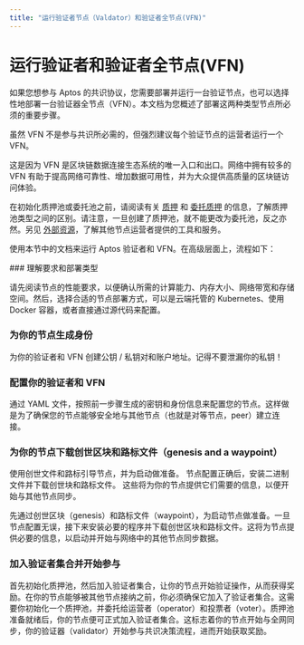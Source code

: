 ```yaml
---
title: "运行验证者节点（Valdator）和验证者全节点(VFN)"
---
```



# 运行验证者和验证者全节点(VFN)

如果您想参与 Aptos 的共识协议，您需要部署并运行一台验证节点，也可以选择性地部署一台验证器全节点（VFN）。本文档为您概述了部署这两种类型节点所必须的重要步骤。

<Callout type="info">
虽然 VFN 不是参与共识所必需的，但强烈建议每个验证节点的运营者运行一个 VFN。

这是因为 VFN 是区块链数据连接生态系统的唯一入口和出口。网络中拥有较多的 VFN 有助于提高网络可靠性、增加数据可用性，并为大众提供高质量的区块链访问体验。

</Callout>

在初始化质押池或委托池之前，请阅读有关 [质押](../blockchain/staking.mdx) 和 [委托质押](../blockchain/delegated-staking.mdx) 的信息，了解质押池类型之间的区别。请注意，一旦创建了质押池，就不能更改为委托池，反之亦然。另见 [外部资源](../../community/external-resources.md)，了解其他节点运营者提供的工具和服务。

使用本节中的文档来运行 Aptos 验证者和 VFN。在高级层面上，流程如下：

<Steps>
### 理解要求和部署类型

请先阅读节点的性能要求，以便确认所需的计算能力、内存大小、网络带宽和存储空间。然后，选择合适的节点部署方式，可以是云端托管的 Kubernetes、使用 Docker 容器，或者直接通过源代码来配置。

### 为你的节点生成身份

为你的验证者和 VFN 创建公钥 / 私钥对和账户地址。记得不要泄漏你的私钥！

### 配置你的验证者和 VFN

通过 YAML 文件，按照前一步骤生成的密钥和身份信息来配置您的节点。这样做是为了确保您的节点能够安全地与其他节点（也就是对等节点，peer）建立连接。

### 为你的节点下载创世区块和路标文件（genesis and a waypoint）

使用创世文件和路标引导节点，并为启动做准备。
节点配置正确后，安装二进制文件并下载创世块和路标文件。
这些将为你的节点提供它们需要的信息，以便开始与其他节点同步。

先通过创世区块（genesis）和路标文件（waypoint），为启动节点做准备。一旦节点配置无误，接下来安装必要的程序并下载创世区块和路标文件。这将为节点提供必要的信息，以启动并开始与网络中的其他节点同步数据。

### 加入验证者集合并开始参与

首先初始化质押池，然后加入验证者集合，让你的节点开始验证操作，从而获得奖励。在你的节点能够被其他节点接纳之前，你必须确保它加入了验证者集合。这需要你初始化一个质押池，并委托给运营者（operator）和投票者（voter）。质押池准备就绪后，你的节点便可正式加入验证者集合。这标志着你的节点开始与全网同步，你的验证器（validator）开始参与共识决策流程，进而开始获取奖励。

</Steps>
